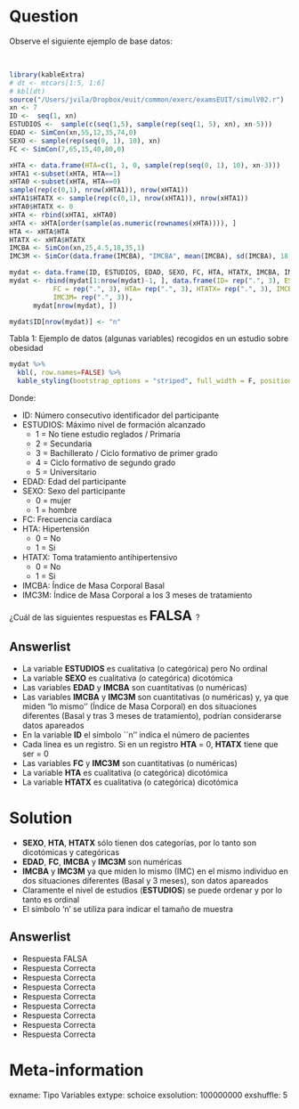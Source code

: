 Question
========
Observe el siguiente ejemplo de base datos:
<br>

<br>

```r
library(kableExtra)
# dt <- mtcars[1:5, 1:6]
# kbl(dt)
source("/Users/jvila/Dropbox/euit/common/exerc/examsEUIT/simulV02.r")
xn <- 7
ID <-  seq(1, xn) 
ESTUDIOS <-  sample(c(seq(1,5), sample(rep(seq(1, 5), xn), xn-5)))
EDAD <- SimCon(xn,55,12,35,74,0)
SEXO <- sample(rep(seq(0, 1), 10), xn)
FC <- SimCon(7,65,15,40,80,0)

xHTA <- data.frame(HTA=c(1, 1, 0, sample(rep(seq(0, 1), 10), xn-3)))
xHTA1 <-subset(xHTA, HTA==1)
xHTA0 <-subset(xHTA, HTA==0)
sample(rep(c(0,1), nrow(xHTA1)), nrow(xHTA1))
xHTA1$HTATX <- sample(rep(c(0,1), nrow(xHTA1)), nrow(xHTA1))
xHTA0$HTATX <- 0
xHTA <- rbind(xHTA1, xHTA0)
xHTA <- xHTA[order(sample(as.numeric(rownames(xHTA)))), ]
HTA <- xHTA$HTA
HTATX <- xHTA$HTATX
IMCBA <- SimCon(xn,25,4.5,18,35,1)
IMC3M <- SimCor(data.frame(IMCBA), "IMCBA", mean(IMCBA), sd(IMCBA), 18, 35,0.75, 1)

mydat <- data.frame(ID, ESTUDIOS, EDAD, SEXO, FC, HTA, HTATX, IMCBA, IMC3M)
mydat <- rbind(mydat[1:nrow(mydat)-1, ], data.frame(ID= rep(".", 3), ESTUDIOS= rep(".", 3), EDAD=rep(".", 3), SEXO=rep(".", 3), 
           FC = rep(".", 3), HTA= rep(".", 3), HTATX= rep(".", 3), IMCBA= rep(".", 3), 
           IMC3M= rep(".", 3)), 
      mydat[nrow(mydat), ])

mydat$ID[nrow(mydat)] <- "n"
```
Tabla 1: Ejemplo de datos (algunas variables) recogidos en un estudio sobre obesidad
<br>

```r
mydat %>%
  kbl(, row.names=FALSE) %>%
  kable_styling(bootstrap_options = "striped", full_width = F, position = "left")
```
Donde:

* ID: Número consecutivo identificador del participante
* ESTUDIOS: Máximo nivel de formación alcanzado
  + 1 = No tiene estudio reglados / Primaria
  + 2 = Secundaria
  + 3 = Bachillerato / Ciclo formativo de primer grado 
  + 4 = Ciclo formativo de segundo grado
  + 5 = Universitario
* EDAD: Edad del participante
* SEXO: Sexo del participante
  + 0 = mujer
  + 1 = hombre
* FC: Frecuencia cardíaca
* HTA: Hipertensión
  + 0 = No
  + 1 = Si
* HTATX: Toma tratamiento antihipertensivo
  + 0 = No
  + 1 = Si
* IMCBA: Índice de Masa Corporal Basal
* IMC3M: Índice de Masa Corporal a los 3 meses de tratamiento

¿Cuál de las siguientes respuestas es <font size="5"> **FALSA** </font>?


Answerlist
----------
* La variable **ESTUDIOS** es cualitativa (o categórica) pero No ordinal
* La variable **SEXO** es cualitativa (o categórica) dicotómica
* Las variables **EDAD** y **IMCBA**  son cuantitativas (o numéricas)
* Las variables **IMCBA** y **IMC3M** son cuantitativas (o numéricas) y, ya que miden "lo mismo'' (Índice de Masa Corporal) en dos situaciones diferentes (Basal y tras 3 meses de tratamiento), podrían considerarse datos apareados
* En la variable **ID** el símbolo ``n'' indica el número de pacientes
* Cada linea es un registro. Si en un registro **HTA** = 0, **HTATX** tiene que ser = 0
* Las variables **FC** y **IMC3M** son cuantitativas (o numéricas)
* La variable **HTA** es cualitativa (o categórica) dicotómica
* La variable  **HTATX** es cualitativa (o categórica) dicotómica



Solution
========
* **SEXO**, **HTA**, **HTATX** sólo tienen dos categorías, por lo tanto son dicotómicas y categóricas
* **EDAD**, **FC**, **IMCBA** y **IMC3M** son numéricas
* **IMCBA** y **IMC3M** ya que miden lo mismo (IMC) en el mismo individuo en dos situaciones diferentes (Basal y 3 meses), son datos apareados
* Claramente el nivel de estudios (**ESTUDIOS**) se puede ordenar y por lo tanto es ordinal 
* El símbolo 'n' se utiliza para indicar el tamaño de muestra

Answerlist
----------
* Respuesta FALSA
* Respuesta Correcta
* Respuesta Correcta
* Respuesta Correcta
* Respuesta Correcta
* Respuesta Correcta
* Respuesta Correcta
* Respuesta Correcta
* Respuesta Correcta

Meta-information
================
exname: Tipo Variables
extype: schoice
exsolution: 100000000
exshuffle: 5
